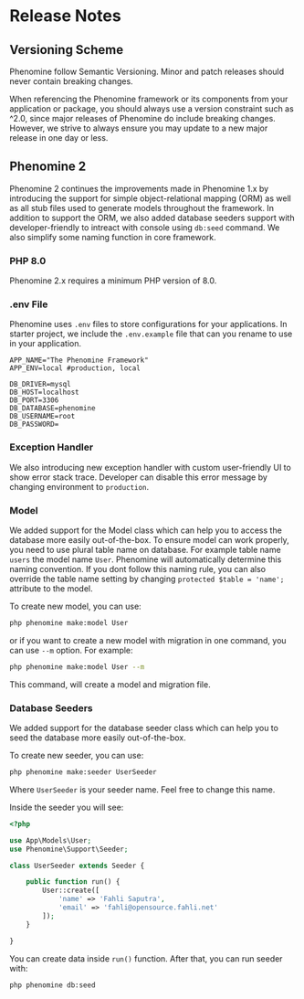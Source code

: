 
# Release Notes

## Versioning Scheme
Phenomine follow Semantic Versioning. Minor and patch releases should never contain breaking changes.

When referencing the Phenomine framework or its components from your application or package, you should always use a version constraint such as ^2.0, since major releases of Phenomine do include breaking changes. However, we strive to always ensure you may update to a new major release in one day or less.

## Phenomine 2
Phenomine 2 continues the improvements made in Phenomine 1.x by introducing the support for simple object-relational mapping (ORM) as well as all stub files used to generate models throughout the framework. In addition to support the ORM, we also added database seeders support with developer-friendly to intreact with console using `db:seed` command. We also simplify some naming function in core framework.


### PHP 8.0
Phenomine 2.x requires a minimum PHP version of 8.0.

### .env File
Phenomine uses `.env` files to store configurations for your applications. In starter project, we include the `.env.example` file that can you rename to use in your application.

```env
APP_NAME="The Phenomine Framework"
APP_ENV=local #production, local

DB_DRIVER=mysql
DB_HOST=localhost
DB_PORT=3306
DB_DATABASE=phenomine
DB_USERNAME=root
DB_PASSWORD=
```

### Exception Handler
We also introducing new exception handler with custom user-friendly UI to show error stack trace. Developer can disable this error message by changing environment to `production`.

### Model 
We added support for the Model class which can help you to access the database more easily out-of-the-box. To ensure model can work properly, you need to use plural table name on database. For example table name `users` the model name `User`. Phenomine will automatically determine this naming convention.
If you dont follow this naming rule, you can also override the table name setting by changing `protected $table = 'name';` attribute to the model.

To create new model, you can use:
```sh
php phenomine make:model User
```

or if you want to create a new model with migration in one command, you can use `--m` option. For example:
```sh
php phenomine make:model User --m
```

This command, will create a model and migration file.

### Database Seeders
We added support for the database seeder class which can help you to seed the database more easily out-of-the-box. 

To create new seeder, you can use:
```sh
php phenomine make:seeder UserSeeder
```
Where `UserSeeder` is your seeder name. Feel free to change this name.

Inside the seeder you will see:
```php
<?php

use App\Models\User;
use Phenomine\Support\Seeder;

class UserSeeder extends Seeder {

    public function run() {
        User::create([
            'name' => 'Fahli Saputra',
            'email' => 'fahli@opensource.fahli.net'
        ]);
    }

}
```

You can create data inside `run()` function. After that, you can run seeder with:
```sh
php phenomine db:seed 
```